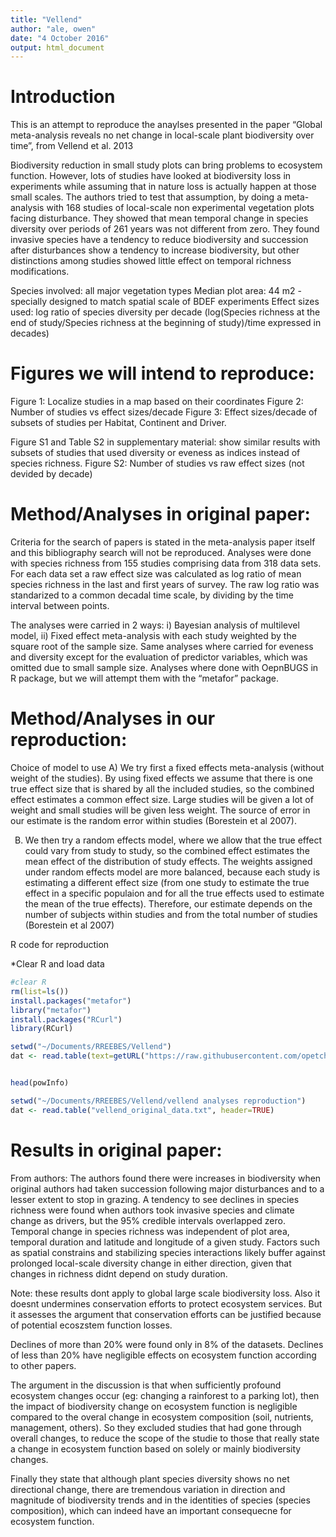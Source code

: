 ```yaml
---
title: "Vellend"
author: "ale, owen"
date: "4 October 2016"
output: html_document
---
```


# Introduction


This is an attempt to reproduce the anaylses presented in the paper "Global meta-analysis reveals no net change in local-scale plant biodiversity over time", from Vellend et al. 2013

Biodiversity reduction in small study plots can bring problems to ecosystem function. However, lots of studies have looked at biodiversity loss in experiments while assuming that in nature loss is actually happen at those small scales. The authors tried to test that assumption, by doing a meta-analysis with 168 studies of local-scale non experimental vegetation plots facing disturbance. They showed that mean temporal change in species diversity over periods of 261 years was not different from zero. They found invasive species have a tendency to reduce biodiversity and succession after disturbances show a tendency to increase biodiversity, but other distinctions among studies showed little effect on temporal richness modifications. 

Species involved: all major vegetation types
Median plot area: 44 m2 - specially designed to match spatial scale of BDEF experiments
Effect sizes used: log ratio of species diversity per decade (log(Species richness at the end of study/Species richness at the beginning of study)/time expressed in decades)



# Figures we will intend to reproduce: 

Figure 1: Localize studies in a map based on their coordinates
Figure 2: Number of studies vs effect sizes/decade 
Figure 3: Effect sizes/decade of subsets of studies per Habitat, Continent and Driver. 

Figure S1 and Table S2 in supplementary material: show similar results with subsets of studies that used diversity or eveness as indices instead of species richness. 
Figure S2: Number of studies vs raw effect sizes (not devided by decade)


# Method/Analyses in original paper: 
Criteria for the search of papers is stated in the meta-analysis paper itself and this bibliography search will not be reproduced.
Analyses were done with species richness from 155 studies comprising data from 318 data sets. For each data set a raw effect size was calculated as log ratio of mean species richness in the last and first years of survey. The raw log ratio was standarized to a common decadal time scale, by dividing by the time interval between points. 

The analyses were carried in 2 ways: i) Bayesian analysis of multilevel model, ii) Fixed effect meta-analysis with each study weighted by the square root of the sample size. 
Same analyses where carried for eveness and diversity except for the evaluation of predictor variables, which was omitted due to small sample size. Analyses where done with OepnBUGS in R package, but we will attempt them with the "metafor" package. 

# Method/Analyses in our reproduction: 
Choice of model to use
A) We try first a fixed effects meta-analysis (without weight of the studies). By using fixed effects we assume that there is one true effect size that is shared by all the included studies, so the combined effect estimates a common effect size. Large studies will be given a lot of weight and small studies will be given less weight. The source of error in our estimate is the random error within studies (Borestein et al 2007). 

B) We then try a random effects model, where we allow that the true effect could vary from study to study, so the combined effect estimates the mean effect of the distribution of study effects. The weights assigned under random effects model are more balanced, because each study is estimating a different effect size (from one study to estimate the true effect in a specific populaion and for all the true effects used to estimate the mean of the true effects). Therefore, our estimate depends on the number of subjects within studies and from the total number of studies (Borestein et al 2007)

R code for reproduction

 *Clear R and load data
```r
#clear R
rm(list=ls())
install.packages("metafor")
library("metafor")
install.packages("RCurl")
library(RCurl)

setwd("~/Documents/RREEBES/Vellend")
dat <- read.table(text=getURL("https://raw.githubusercontent.com/opetchey/RREEBES/master/Vellend/vellend%20analyses%20reproduction/vellend_original_data.txt"), check.names=FALSE) 


head(powInfo)

setwd("~/Documents/RREEBES/Vellend/vellend analyses reproduction")
dat <- read.table("vellend_original_data.txt", header=TRUE)


```







# Results in original paper:
From authors:
The authors found there were increases in biodiversity when original authors had taken succession following major disturbances and to a lesser extent to stop in grazing. A tendency to see declines in species richness were found when authors took invasive species and climate change as drivers, but the 95% credible intervals overlapped zero. 
Temporal change in species richness was independent of plot area, temporal duration and latitude and longitude of a given study. Factors such as spatial constrains and stabilizing species interactions likely buffer against prolonged local-scale diversity change in either direction, given that changes in richness didnt depend on study duration. 

Note: these results dont apply to global large scale biodiversity loss. Also it doesnt undermines conservation efforts to protect ecosystem services. But it assesses the argument that conservation efforts can be justified because of potential ecoszstem function losses. 

Declines of more than 20% were found only in 8% of the datasets. Declines of less than 20% have negligible effects on ecosystem function according to other papers. 

The argument in the discussion is that when sufficiently profound ecosystem changes occur (eg: changing a rainforest to a parking lot), then the impact of biodiversity change on ecosystem function is negligible compared to the overal change in ecosystem composition (soil, nutrients, management, others). So they excluded studies that had gone through overall changes, to reduce the scope of the studie to those that really state a change in ecosystem function based on solely or mainly biodiversity changes. 

Finally they state that although plant species diversity shows no net directional change, there are tremendous variation in direction and magnitude of biodiversity trends and in the identities of species (species composition), which can indeed have an important consequecne for ecosystem function. 



